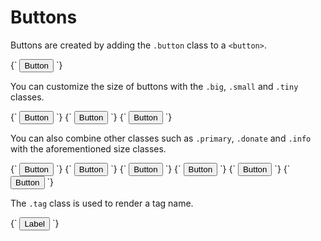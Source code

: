 
<Meta title="Elements/Buttons" />

# Buttons

Buttons are created by adding the `.button` class to a `<button>`.

<Preview>
  <Story name="MediumButton" height="100px">{`
    <button class="button">Button</button>
  `}</Story>
</Preview>

You can customize the size of buttons with the `.big`, `.small` and `.tiny` classes.

<Preview>
  <Story name="BigButton" height="100px">{`
    <button class="button big">Button</button>
  `}</Story>
</Preview>

<Preview>
  <Story name="SmallButton" height="100px">{`
    <button class="button small">Button</button>
  `}</Story>
</Preview>

<Preview>
  <Story name="TinyButton" height="100px">{`
    <button class="button tiny">Button</button>
  `}</Story>
</Preview>

You can also combine other classes such as `.primary`, `.donate` and `.info` with the aforementioned size classes.

<Preview>
  <Story name="ButtonPrimary" height="100px">{`
    <button class="button is-primary big">Button</button>
  `}</Story>
</Preview>

<Preview>
  <Story name="ButtonInfo" height="100px">{`
    <button class="button is-info">Button</button>
  `}</Story>
</Preview>

<Preview>
  <Story name="ButtonDonate" height="100px">{`
    <button class="button donate medium">Button</button>
  `}</Story>
</Preview>

<Preview>
  <Story name="ButtonSuccess" height="100px">{`
    <button class="button is-success">Button</button>
  `}</Story>
</Preview>

<Preview>
  <Story name="ButtonWarning" height="100px">{`
    <button class="button is-warning">Button</button>
  `}</Story>
</Preview>

<Preview>
  <Story name="ButtonError" height="100px">{`
    <button class="button is-danger">Button</button>
  `}</Story>
</Preview>

The `.tag` class is used to render a tag name.

<Preview>
  <Story name="Tag" height="100px">{`
    <button class="button tag">Label</button>
  `}</Story>
</Preview>
